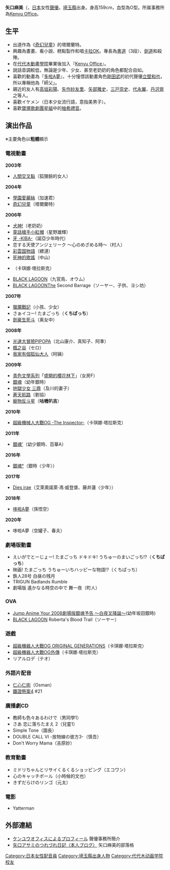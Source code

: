 {{配音員
|名字=矢口 アサミ
|暱稱=
|出生地={{JPN}} [[埼玉縣|埼玉縣]]
|血型=O型
|生年=1983
|生月=7
|生日=31
|所屬=[[Kenyu_Office|Kenyu Office]]
|出道作=塔爾蘭特（[[奇幻兒童|奇幻兒童]]）
|代表作=咕嘰吧吉（[[寵物反斗星|寵物反斗星]]）
}}
{{japanese|tablewidth=20em |japanese=矢口 アサミ|kana=やぐち あさみ|romaji=Yaguchi Amami}}

'''矢口麻美'''（{{bd|1983年|7月31日}}，[[日本|日本]]女性[[聲優|聲優]]。[[埼玉縣|埼玉縣]]出身。身高159cm，血型為O型。所属事務所為[[Kenyu_Office|Kenyu Office]]。

== 生平 ==
*出道作為《[[奇幻兒童|奇幻兒童]]》的塔爾蘭特。
*興趣為畫畫、看小說、糕點製作和唱[[卡拉OK|卡拉OK]]。專長為[[書道|書道]]（3段）、[[劍道|劍道]]和殺陣。
*在[[代代木動畫學院|代代木動畫學院]]畢業後加入『[[Kenyu_Office|Kenyu Office]]』。
*說話音調較低，無論是少年、少女、甚至老奶奶的角色都配合自如。
*喜歡的動畫為『[[多啦A夢|多啦A夢]]』，十分憧憬該動畫角色[[剛田武|剛田武]]的初代聲優[[立壁和也|立壁和也]]，所以專稱他為「師父」。
*親近的友人有[[高垣彩陽|高垣彩陽]]、[[矢作紗友里|矢作紗友里]]、[[矢部雅史|矢部雅史]]、[[三戸崇史|三戸崇史]]、[[代永翼|代永翼]]、[[丹沢晃|丹沢晃]]之等人。
*喜歡イケメン（日本少女流行語，意指美男子）。
*喜歡[[寶塚歌劇團|寶塚歌劇團]][[星組|星組]]中的[[柚希禮音|柚希禮音]]。

== 演出作品 ==

※主要角色以'''粗體'''顯示

===電視動畫===
'''2003年'''
*[[人間交叉點|人間交叉點]]（狐狸臉的女人）

'''2004年'''
*[[學園愛麗絲|學園愛麗絲]]（加速君）
*[[奇幻兒童|奇幻兒童]]（塔爾蘭特）

'''2006年'''
*[[犬神!|犬神!]]（老奶奶）
*[[童話槍手小紅帽|童話槍手小紅帽]]（星野雄輝）
*[[牙_-KIBA-|牙 -KIBA-]]（諾亞少年時代）
*恋する天使アンジェリーク 〜心のめざめる時〜（村人）
*[[彩雲国物語|彩雲国物語]]（縹漣）
*[[死神的歌謠|死神的歌謠]]（中山）
*{{link-ja|超級機器人大戰OG -Divine Wars-|スーパーロボット大戦OG -ディバイン・ウォーズ-}}（卡琪娜·塔拉斯克）
*[[BLACK_LAGOON|BLACK LAGOON]]（九官鳥、オウム）
*[[BLACK_LAGOON|BLACK LAGOON]]The Second Barrage（ソーヤー、子供、ヨシ坊）

'''2007年'''
*[[獵魔戰記|獵魔戰記]]（小孩、少女）
*さぁイコー! たまごっち（'''くちぱっち'''）
*[[劍豪生死斗|劍豪生死斗]]（奥女中）

'''2008年'''
*[[光速大冒險PIPOPA|光速大冒險PIPOPA]]（北山康介、真知子、阿準）
*[[楓之谷|楓之谷]]（セロ）
*[[我家有個狐仙大人|我家有個狐仙大人]]（阿姨）

'''2009年'''
*[[青色文學系列|青色文學系列]]「[[盛開的櫻花林下|盛開的櫻花林下]]」（女房F）
*[[銀魂_(動畫)|銀魂]]（幼年銀時）
*[[地獄少女_三鼎|地獄少女 三鼎]]（及川的妻子）
*[[蒼天航路|蒼天航路]]（劉協）
*[[寵物反斗星|寵物反斗星]]（'''咕嘰叭吉'''）

'''2010年'''
*[[超級機械人大戰OG_-The_Inspector-|超級機械人大戰OG -The Inspector-]]（卡琪娜·塔拉斯克）

'''2011年'''
*[[銀魂_(動畫)|銀魂']]（幼少銀時、百華A）

'''2016年'''
*[[銀魂_(動畫)|銀魂°]]（銀時〈少年〉）<!--1月6日-->

'''2017年'''
*[[Dies_irae_-Also_sprach_Zarathustra-|Dies irae]]（艾萊奧諾萊·馮·威登堡、藤井蓮〈少年〉）

'''2018年'''
*[[哆啦A夢|哆啦A夢]]（孫悟空）

'''2020年'''
*哆啦A夢（空罐子、春夫）

===劇場版動畫===
*えいがでとーじょー! たまごっち ドキドキ! うちゅーのまいごっち!?（'''くちぱっち'''）
*映画! たまごっち うちゅーいちハッピーな物語!?（くちぱっち）
*鉄人28号 白昼の残月
*TRIGUN Badlands Rumble
*劇場版 遙かなる時空の中で 舞一夜（町人）
===OVA===
*[[銀魂|Jump Anime Your 2008劇場版銀魂予告 〜白夜叉降誕〜]](幼年坂田銀時)
*[[BLACK_LAGOON|BLACK LAGOON]] Roberta's Blood Trail（ソーヤー）
===遊戲===
*[[超級機器人大戰OG_ORIGINAL_GENERATIONS|超級機器人大戰OG ORIGINAL GENERATIONS]]（卡琪娜·塔拉斯克）
*[[超級機器人大戰OG外傳|超級機器人大戰OG外傳]]（卡琪娜·塔拉斯克）
*リアルロデ（テオ）
===外語片配音===
*[[仁心仁術|仁心仁術]]（Osman）
*[[鐵證懸案|鐵證懸案4]] #21
===廣播劇CD===
*教師も色々あるわけで（男同學1）
*さあ 恋に落ちたまえ 2（兒童1）
*Simple Tone（園長）
*DOUBLE CALL VI -放物線の彼方3-（慎吾）
*Don't Worry Mama（吉原妙）
===教育動畫===
*ミドリちゃんとリサイくるくるショッピング（エコワン）
*心のキャッチボール（小時候的文也）
*きずだらけのリンゴ（元太）
===電影===
*Yatterman

==外部連結==
* [https://web.archive.org/web/20101215234440/http://www.kenyu-office.com/profile/yaguchiasami.html ケンユウオフィスによるプロフィール] 聲優事務所簡介
* [http://blog.goo.ne.jp/yaguyagu0731/ 矢口アサミのつれづれ日記（本人ブログ）] {{Wayback|url=http://blog.goo.ne.jp/yaguyagu0731/ |date=20110227215721 }} 矢口麻美的部落格

{{Kenyu Office}}
{{DEFAULTSORT:Kenyuu Office}}
[[Category:日本女性配音員|Category:日本女性配音員]]
[[Category:埼玉縣出身人物|Category:埼玉縣出身人物]]
[[Category:代代木动画学院校友|Category:代代木动画学院校友]]